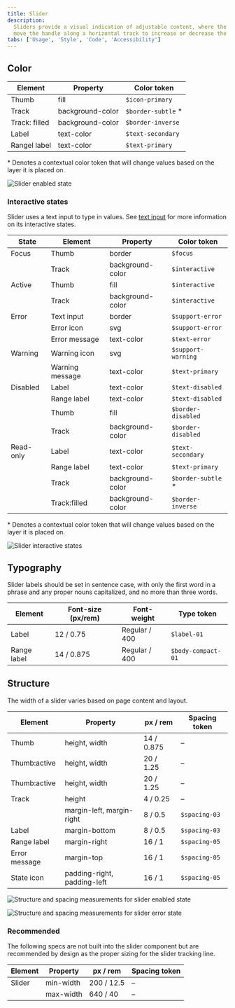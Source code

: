 ```yaml
---
title: Slider
description:
  Sliders provide a visual indication of adjustable content, where the user can
  move the handle along a horizontal track to increase or decrease the value.
tabs: ['Usage', 'Style', 'Code', 'Accessibility']
---
```


## Color

| Element       | Property         | Color token         |
| ------------- | ---------------- | ------------------- |
| Thumb         | fill             | `$icon-primary`     |
| Track         | background-color | `$border-subtle` \* |
| Track: filled | background-color | `$border-inverse`   |
| Label         | text-color       | `$text-secondary`   |
| Rangel label  | text-color       | `$text-primary`     |

<Caption>
  * Denotes a contextual color token that will change values based on the layer
  it is placed on.
</Caption>

<Row>
<Column colLg={8}>

![Slider enabled state](images/slider-style-color.png)

</Column>
</Row>

### Interactive states

Slider uses a text input to type in values. See
[text input](https://carbondesignsystem.com/components/text-input/usage/#states)
for more information on its interactive states.

| State     | Element         | Property         | Color token         |
| --------- | --------------- | ---------------- | ------------------- |
| Focus     | Thumb           | border           | `$focus`            |
|           | Track           | background-color | `$interactive`      |
| Active    | Thumb           | fill             | `$interactive`      |
|           | Track           | background-color | `$interactive`      |
| Error     | Text input      | border           | `$support-error`    |
|           | Error icon      | svg              | `$support-error`    |
|           | Error message   | text-color       | `$text-error`       |
| Warning   | Warning icon    | svg              | `$support-warning`  |
|           | Warning message | text-color       | `$text-primary`     |
| Disabled  | Label           | text-color       | `$text-disabled`    |
|           | Range label     | text-color       | `$text-disabled`    |
|           | Thumb           | fill             | `$border-disabled`  |
|           | Track           | background-color | `$border-disabled`  |
| Read-only | Label           | text-color       | `$text-secondary`   |
|           | Range label     | text-color       | `$text-primary`     |
|           | Track           | background-color | `$border-subtle` \* |
|           | Track:filled    | background-color | `$border-inverse`   |

<Caption>
  * Denotes a contextual color token that will change values based on the layer
  it is placed on.
</Caption>

<Row>
<Column colLg={12}>

![Slider interactive states](images/slider-style-states.png)

</Column>
</Row>

## Typography

Slider labels should be set in sentence case, with only the first word in a
phrase and any proper nouns capitalized, and no more than three words.

| Element     | Font-size (px/rem) | Font-weight   | Type token         |
| ----------- | ------------------ | ------------- | ------------------ |
| Label       | 12 / 0.75          | Regular / 400 | `$label-01`        |
| Range label | 14 / 0.875         | Regular / 400 | `$body-compact-01` |

## Structure

The width of a slider varies based on page content and layout.

| Element       | Property                    | px / rem   | Spacing token |
| ------------- | --------------------------- | ---------- | ------------- |
| Thumb         | height, width               | 14 / 0.875 | –             |
| Thumb:active  | height, width               | 20 / 1.25  | –             |
| Thumb:active  | height, width               | 20 / 1.25  | –             |
| Track         | height                      | 4 / 0.25   | –             |
|               | margin-left, margin-right   | 8 / 0.5    | `$spacing-03` |
| Label         | margin-bottom               | 8 / 0.5    | `$spacing-03` |
| Range label   | margin-right                | 16 / 1     | `$spacing-05` |
| Error message | margin-top                  | 16 / 1     | `$spacing-05` |
| State icon    | padding-right, padding-left | 16 / 1     | `$spacing-05` |

<div className="image--fixed">

![Structure and spacing measurements for slider enabled state](images/slider-style-spec-enabled.png)

</div>

<div className="image--fixed">

![Structure and spacing measurements for slider error state](images/slider-style-spec-error.png)

</div>

### Recommended

The following specs are not built into the slider component but are recommended
by design as the proper sizing for the slider tracking line.

| Element | Property  | px / rem   | Spacing token |
| ------- | --------- | ---------- | ------------- |
| Slider  | min-width | 200 / 12.5 | –             |
|         | max-width | 640 / 40   | –             |
